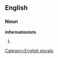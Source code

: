 ==English==

===Noun===
'''informationists'''

# {{plural of|[[informationist]]}}

[[Category:English plurals]]